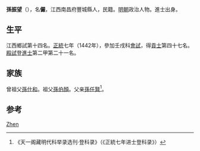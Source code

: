 {{Otheruses|other=名为孙俨的其他人物|孙俨}}

'''孫振望'''（{{bd|1410年||？}}），名'''儼'''，江西南昌府豐城縣人，民籍。[[明朝|明朝]]政治人物。進士出身。

== 生平 ==
江西鄉試第十四名。[[正统_(年号)|正統]]七年（1442年），參加壬戌科[[會試|會試]]，得[[貢士|貢士]]第四十七名。[[殿試|殿試]]登[[進士|進士]]第二甲第二十一名。

== 家族 ==
曾祖父[[孫仕和|孫仕和]]。祖父[[孫伯顏|孫伯顏]]。父亲[[孫任賢|孫任賢]]<ref>《天一阁藏明代科举录选刊·登科录》（《正統七年进士登科录》）</ref>。

==参考==
{{reflist}}

{{正統七年壬戌科殿試金榜}}

{{Authority control}}

{{DEFAULTSORT:}}
[[Category:孙姓|Zhen]]

{{明朝人物小作品}}